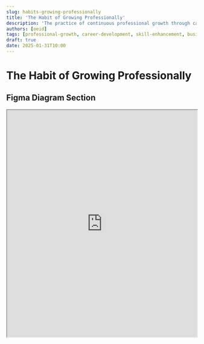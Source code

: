 ```yaml
---
slug: habits-growing-professionally
title: 'The Habit of Growing Professionally'
description: 'The practice of continuous professional growth through career development, skill enhancement, business expertise, and strategic learning'
authors: [oeid]
tags: [professional-growth, career-development, skill-enhancement, business-expertise, marketing, technical-skills, leadership, professional-learning]
draft: true
date: 2025-01-31T10:00
---
```


# The Habit of Growing Professionally

## Figma Diagram Section

<iframe 
  style={{ border: "1px solid rgba(0, 0, 0, 0.1)" }} 
  width="100%" 
  height="600" 
  src="https://embed.figma.com/board/reFUj3lFudhquKldnUw9dL/The-Habit-Board?node-id=56-418&t=zWvMKLMWQixrc6b4-4&embed-host=share" 
  allowFullScreen
/>

## Questions

- How will I grow professionally?
- How will I master software development and advance my career?
- What professional goals should I aim for?
- How do I want to evolve as a professional?
- What am I growing towards in my career?
- How will I learn effectively for professional development?
- What learning strategies should I adopt for career advancement?
- What business skills do I need to develop?
- How can I enhance my technical expertise?
- What leadership capabilities should I build?

## Decision

Professional growth is essential for achieving career goals, advancing in my field, and becoming the professional I want to be. By continuously developing technical skills, business expertise, and leadership capabilities, I can build a successful career and make meaningful contributions to my field. This habit enables me to stay current with industry trends, expand my capabilities, and position myself for new opportunities and challenges.

## Strategy

I strategically approach growing professionally by:
- Setting and refining professional development goals
- Identifying and consolidating learning resources for career advancement
- Adopting effective learning strategies and educational approaches for professional development
- Focusing on specific growth areas like business expertise, technical skills, and leadership
- Pursuing professional projects that build mastery and demonstrate capabilities
- Building networks and relationships that support career growth
- Staying current with industry trends and emerging technologies

## The Kinds of Action Items

**Note**: The hashtags from this section will be used to categorize specific action items later in the document.

### #growing-professionally/career-goals
- Setting professional development goals
- Brainstorming career advancement objectives
- Refining my professional vision and career trajectory
- Strategic Questions / Ask Yourself:
  - What professional goals should I aim for?
  - How do I want to evolve as a professional?
  - What am I growing towards in my career?

### #growing-professionally/learning-resources
- Discover, consolidate, and organize professional learning resources
- Download and try out masterclasses for professional development
- Share valuable learning resources with professional network
- Strategic Questions / Ask Yourself:
  - What learning resources will advance my career?
  - How can I build a comprehensive professional learning library?

### #growing-professionally/learning-strategies
- Develop effective learning strategies for professional development
- Plan learning strategies for continuous career advancement
- Adopt educational approaches that maximize professional learning outcomes
- Strategic Questions / Ask Yourself:
  - How will I learn effectively for professional development?
  - What learning strategies should I adopt for career advancement?

### #growing-professionally/business-expertise
- Learn more about business operations and strategy
- Gain comprehensive "business expertise"
- Learn more about marketing and customer acquisition
- Learn more about social media campaigns and digital marketing
- Learn how to start and scale a company
- Start reading up on companies and investments
- Strategic Questions / Ask Yourself:
  - What business skills do I need to develop?
  - How can I understand business operations better?

### #growing-professionally/technical-skills
- Do more graph problems and algorithmic challenges
- Tinker with technical tools like Redash and data visualization
- Work on CDK experiments and infrastructure projects
- Build technical projects that demonstrate capabilities
- Learn more about React, system cache, and garbage collection
- Strategic Questions / Ask Yourself:
  - How can I enhance my technical expertise?
  - What technical skills will advance my career?

### #growing-professionally/leadership-development
- Develop leadership and management capabilities
- Build skills in team collaboration and project management
- Learn about organizational dynamics and culture
- Strategic Questions / Ask Yourself:
  - What leadership capabilities should I build?
  - How can I become a more effective professional leader?

## Specific Action Items
